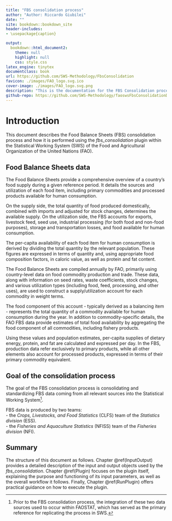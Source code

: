 ```yaml
--- 
title: "FBS consolidation process"
author: "Author: Riccardo Giubilei"
date: ""
site: bookdown::bookdown_site
header-includes:
- \usepackage{caption}

output:
  bookdown::html_document2:
    theme: null
    highlight: null
    css: style.css
latex_engine: tinytex
documentclass: book
url: https://github.com/SWS-Methodology/FbsConsolidation
favicon: ./images/FAO_logo.svg.ico
cover-image: ./images/FAO_logo.svg.png
description: "This is the documentation for the FBS Consolidation process."
github-repo: https://github.com/SWS-Methodology/faoswsFbsConsolidationDocumentation
---
```


# Introduction

This document describes the Food Balance Sheets (FBS) consolidation process and how it is performed using the *fbs_consolidation* plugin within the Statistical Working System (SWS) of the Food and Agricultural Organization of the United Nations (FAO).


## Food Balance Sheets data

The Food Balance Sheets provide a comprehensive overview of a country's food supply during a given reference period. It details the sources and utilization of each food item, including primary commodities and processed products available for human consumption.

On the supply side, the total quantity of food produced domestically, combined with imports and adjusted for stock changes, determines the available supply. On the utilization side, the FBS accounts for exports, livestock feed, seed use, industrial processing (for both food and non-food purposes), storage and transportation losses, and food available for human consumption.

The per-capita availability of each food item for human consumption is derived by dividing the total quantity by the relevant population. These figures are expressed in terms of quantity and, using appropriate food composition factors, in caloric value, as well as protein and fat content.

The Food Balance Sheets are compiled annually by FAO, primarily using country-level data on food commodity production and trade. These data, along with information on seed rates, waste coefficients, stock changes, and various utilization types (including food, feed, processing, and other uses), are used to construct a supply/utilization account for each commodity in weight terms.

The food component of this account - typically derived as a balancing item - represents the total quantity of a commodity available for human consumption during the year. In addition to commodity-specific details, the FAO FBS data provide estimates of total food availability by aggregating the food component of all commodities, including fishery products.

Using these values and population estimates, per-capita supplies of dietary energy, protein, and fat are calculated and expressed per day. In the FBS, production data refer exclusively to primary products, while all other elements also account for processed products, expressed in terms of their primary commodity equivalent.


## Goal of the consolidation process

The goal of the FBS consolidation process is consolidating and standardizing FBS data coming from all relevant sources into the Statistical Working System^[Prior to the FBS consolidation process, the integration of these two data sources used to occur within FAOSTAT, which has served as the primary reference for replicating the process in SWS.].

FBS data is produced by two teams:\
- the *Crops, Livestocks, and Food Statistics* (CLFS) team of the *Statistics division* (ESS).\
- the *Fisheries and Aquaculture Statistics* (NFISS) team of the *Fisheries division* (NFI).\



## Summary

The structure of this document as follows. Chapter \@ref(InputOutput) provides a detailed description of the input and output objects used by the *fbs_consolidation*. Chapter \@ref(Plugin) focuses on the plugin itself, explaining the purpose and functioning of its input parameters, as well as the overall workflow it follows. Finally, Chapter \@ref(RunPlugin) offers practical guidance on how to execute the plugin.



